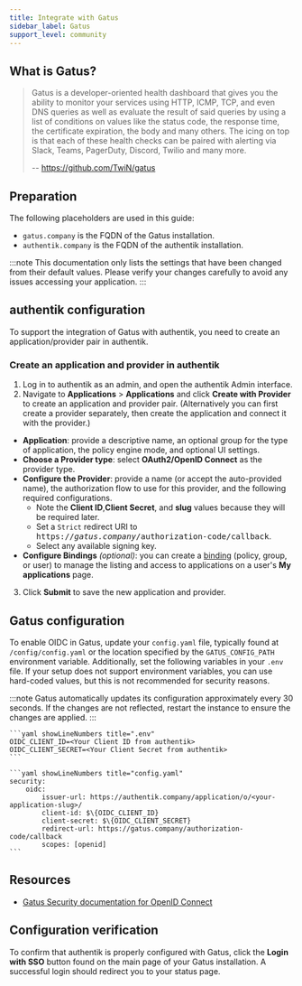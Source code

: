 ```yaml
---
title: Integrate with Gatus
sidebar_label: Gatus
support_level: community
---
```


## What is Gatus?

> Gatus is a developer-oriented health dashboard that gives you the ability to monitor your services using HTTP, ICMP, TCP, and even DNS queries as well as evaluate the result of said queries by using a list of conditions on values like the status code, the response time, the certificate expiration, the body and many others. The icing on top is that each of these health checks can be paired with alerting via Slack, Teams, PagerDuty, Discord, Twilio and many more.
>
> -- https://github.com/TwiN/gatus

## Preparation

The following placeholders are used in this guide:

- `gatus.company` is the FQDN of the Gatus installation.
- `authentik.company` is the FQDN of the authentik installation.

:::note
This documentation only lists the settings that have been changed from their default values. Please verify your changes carefully to avoid any issues accessing your application.
:::

## authentik configuration

To support the integration of Gatus with authentik, you need to create an application/provider pair in authentik.

### Create an application and provider in authentik

1. Log in to authentik as an admin, and open the authentik Admin interface.
2. Navigate to **Applications** > **Applications** and click **Create with Provider** to create an application and provider pair. (Alternatively you can first create a provider separately, then create the application and connect it with the provider.)

- **Application**: provide a descriptive name, an optional group for the type of application, the policy engine mode, and optional UI settings.
- **Choose a Provider type**: select **OAuth2/OpenID Connect** as the provider type.
- **Configure the Provider**: provide a name (or accept the auto-provided name), the authorization flow to use for this provider, and the following required configurations.
    - Note the **Client ID**,**Client Secret**, and **slug** values because they will be required later.
    - Set a `Strict` redirect URI to <kbd>https://<em>gatus.company</em>/authorization-code/callback</kbd>.
    - Select any available signing key.
- **Configure Bindings** _(optional)_: you can create a [binding](/docs/add-secure-apps/flows-stages/bindings/) (policy, group, or user) to manage the listing and access to applications on a user's **My applications** page.

3. Click **Submit** to save the new application and provider.

## Gatus configuration

To enable OIDC in Gatus, update your `config.yaml` file, typically found at `/config/config.yaml` or the location specified by the `GATUS_CONFIG_PATH` environment variable. Additionally, set the following variables in your `.env` file. If your setup does not support environment variables, you can use hard-coded values, but this is not recommended for security reasons.

:::note
Gatus automatically updates its configuration approximately every 30 seconds. If the changes are not reflected, restart the instance to ensure the changes are applied.
:::

    ```yaml showLineNumbers title=".env"
    OIDC_CLIENT_ID=<Your Client ID from authentik>
    OIDC_CLIENT_SECRET=<Your Client Secret from authentik>
    ```

    ```yaml showLineNumbers title="config.yaml"
    security:
        oidc:
            issuer-url: https://authentik.company/application/o/<your-application-slug>/
            client-id: $\{OIDC_CLIENT_ID}
            client-secret: $\{OIDC_CLIENT_SECRET}
            redirect-url: https://gatus.company/authorization-code/callback
            scopes: [openid]
    ```

## Resources

- [Gatus Security documentation for OpenID Connect](https://github.com/TwiN/gatus?tab=readme-ov-file#oidc)

## Configuration verification

To confirm that authentik is properly configured with Gatus, click the **Login with SSO** button found on the main page of your Gatus installation. A successful login should redirect you to your status page.

